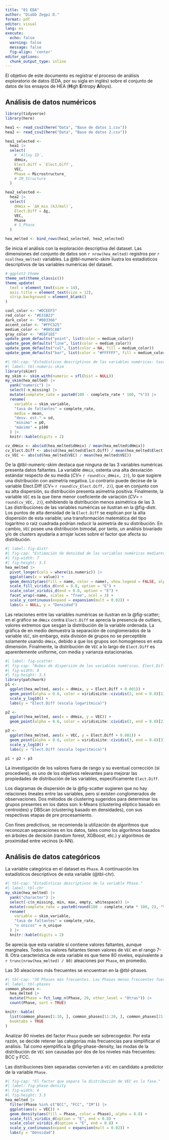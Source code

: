 ```yaml
---
title: "01 EDA"
author: "Diabb Zegpi D."
format: pdf
editor: visual
lang: es
execute: 
  echo: false
  warning: false
  message: false
  fig-align: 'center'
editor_options: 
  chunk_output_type: inline
---
```


El objetivo de este documento es registrar el proceso de análisis exploratorio de datos (EDA, por su sigla en inglés) sobre el conjunto de datos de los ensayos de HEA (**H**igh **E**ntropy **A**lloys).

## Análisis de datos numéricos

```r
library(tidyverse)
library(here)

hea1 <- read_csv2(here("Data", "Base de datos 1.csv")) 
hea2 <- read_csv2(here("Data", "Base de datos 2.csv"))

hea1_selected <- 
  hea1 |> 
  select(
    # `Alloy ID`, 
    dHmix, 
    Elect.Diff = `Elect,Diff`, 
    VEC, 
    Phase = Microstructure_ 
    # IM_Structure
  )  

hea2_selected <- 
  hea2 |> 
  select(
    dHmix = `ΔH_mix (kJ/mol)`, 
    Elect.Diff = Δχ, 
    VEC, 
    Phase
    # S_Phase
  )

hea_melted <- bind_rows(hea1_selected, hea2_selected)
```

Se inicia el análisis con la exploración descriptiva del dataset. Las dimensiones del conjunto de datos son `r nrow(hea_melted)` registros por `r ncol(hea_melted)` variables. La @tbl-numeric-skim ilustra los estadísticos descriptivos de las variables numéricas del dataset.

```r
# ggplot2 theme
theme_set(theme_classic())
theme_update(
  text = element_text(size = 14),
  axis.title = element_text(size = 12),
  strip.background = element_blank()
)

cool_color <- "#DCEEF3"
red_color <- "#E31B23"
dark_color <- "#003366"
accent_color <- "#FFC325"
medium_color <- "#005CAB"
gray_color <- "#E6F1EE"
update_geom_defaults("point", list(color = medium_color))
update_geom_defaults("line", list(color = medium_color))
update_geom_defaults("col", list(color = NA, fill = medium_color))
update_geom_defaults("bar", list(color = "#FFFFFF", fill = medium_color))
```

```r
#| tbl-cap: "Estadísticos descriptivos de las variables numéricas: tasa de valores faltantes; media aritmética; desviación estándar; mínimo; percentil 25; mediana (p50); percentil 75; máximo."
#| label: tbl-numeric-skim
library(skimr)
my_skim <- skim_with(numeric = sfl(hist = NULL))
my_skim(hea_melted) |> 
  yank("numeric") |> 
  select(-n_missing) |> 
  mutate(complete_rate = paste0(100 - complete_rate * 100, "%")) |> 
  rename(
    variable = skim_variable,
    "tasa de faltantes" = complete_rate, 
    media = mean, 
    "desv. est." = sd,
    "mínimo" = p0,
    "máximo" = p100
  ) |> 
  knitr::kable(digits = 2)

cv_dHmix <- abs(sd(hea_melted$dHmix) / mean(hea_melted$dHmix))
cv_Elect.Diff <- abs(sd(hea_melted$Elect.Diff) / mean(hea_melted$Elect.Diff))
cv_VEC <- abs(sd(hea_melted$VEC) / mean(hea_melted$VEC))
```

De la @tbl-numeric-skim destaca que ninguna de las 3 variables numéricas presenta datos faltantes. La variable `dHmix`, ostenta una alta desviación estándar respecto de su media ($CV=$ `r round(cv_dHmix, 2)`), lo que sugiere una distribución con asimetría negativa. Lo contrario puede decirse de la variable Elect.Diff ($CV=$ `r round(cv_Elect.Diff, 2)`), que en conjunto con su alta dispersión, su distribución presenta asimetría positiva. Finalmente, la variable `VEC` es la que tiene menor coeficiente de variación ($CV=$ `r round(cv_VEC, 2)`), exhibiendo la distribución menos asimétrica de las 3. Las distribuciones de las variables numéricas se ilustran en la @fig-distr. Los puntos de alta densidad de la `Elect.Diff` se explican por la alta dispersión de esta variable; una transformación matemática del tipo logaritmo o raíz cuadrada podrían reducir la asimetría de su distribución. En cambio, `VEC` posee una distribución bimodal, por tanto, un análisis bivariado y/o de clusters ayudaría a arrojar luces sobre el factor que afecta su distribución.

```r
#| label: fig-distr
#| fig-cap: "Estimación de densidad de las variables numéricas mediante kernel gaussiano."
#| fig-width: 7
#| fig-height: 3.5
hea_melted |>
  pivot_longer(cols = where(is.numeric)) |> 
  ggplot(aes(x = value)) +
  geom_density(aes(fill = name, color = name), show.legend = FALSE, alpha = 0.8) +
  scale_fill_viridis_d(end = 0.8, option = "E") +
  scale_color_viridis_d(end = 0.8, option = "E") +
  facet_wrap(~name, scales = "free", ncol = 3) +
  scale_y_continuous(expand = expansion(mult = 0.02)) +
  labs(x = NULL, y = "Densidad") 
```

Las relaciones entre las variables numéricas se ilustran en la @fig-scatter; en el gráfico se `dHmix` contra `Elect.Diff` se aprecia la presencia de outliers, valores extremos que sesgan la distribución de la variable ordenada. La gráfica de en medio demuestra la separación de conglomerados de la variable `VEC`, sin embargo, esta división de grupos no se perceptible solamente usando `dHmix`, debido a que los grupos son homogéneos en esta dimensión. Finalmente, la distribución de `VEC` a lo largo de `Elect.Diff` es aparentemente uniforme, con media y varianza estacionarias.

```r
#| label: fig-scatter
#| fig-cap: "Nubes de dispersión de las variables numéricas. Elect.Diff es transformada por la función logaritmo con desplazamiento de 0.001."
#| fig-width: 8
#| fig-height: 3.5
library(patchwork)
p1 <- 
  ggplot(hea_melted, aes(x = dHmix, y = Elect.Diff + 0.001)) + 
  geom_point(alpha = 0.6, color = viridisLite::cividis(3, end = 0.8)[1]) +
  scale_y_log10() +
  labs(y = "Elect.Diff (escala logarítmica)")

p2 <- 
  ggplot(hea_melted, aes(x = dHmix, y = VEC)) + 
  geom_point(alpha = 0.6, color = viridisLite::cividis(3, end = 0.8)[2])

p3 <- 
  ggplot(hea_melted, aes(x = VEC, y = Elect.Diff + 0.001)) + 
  geom_point(alpha = 0.6, color = viridisLite::cividis(3, end = 0.8)[3]) +
  scale_y_log10() +
  labs(y = "Elect.Diff (escala logarítmica)")

p1 + p2 + p3
```

La investigación de los valores fuera de rango y su eventual corrección (si procediere), es uno de los objetivos relevantes para mejorar las propiedades de distribución de las variables, específicamente `Elect.Diff`.

Los diagramas de dispersión de la @fig-scatter sugieren que no hay relaciones lineales entre las variables, pero sí existen conglomerados de observaciones. Dos métodos de clustering sugeridos para determinar los grupos presentes en los datos son: k-Means (clustering elíptico basado en centroides) y DBScan (clustering basado en densidades), con sus respectivas etapas de pre procesamiento.

Con fines predictivos, se recomienda la utilización de algoritmos que reconozcan separaciones en los datos, tales como los algoritmos basados en árboles de decisión (random forest, XGBoost, etc.) y algoritmos de proximidad entre vecinos (k-NN).

## Análisis de datos categóricos

La variable categórica en el dataset es `Phase`. A continuación los estadísticos descriptivos de esta variable (@tbl-chr).

```r
#| tbl-cap: "Estadísticos descriptivos de la variable Phase."
#| label: tbl-chr
my_skim(hea_melted) |> 
  yank("character") |> 
  select(-c(n_missing, min, max, empty, whitespace)) |> 
  mutate(complete_rate = paste0(round(100 - complete_rate * 100, 2), "%")) |> 
  rename(
    variable = skim_variable,
    "tasa de faltantes" = complete_rate,
    "n únicos" = n_unique
  ) |> 
  knitr::kable(digits = 2)
```

Se aprecia que esta variable sí contiene valores faltantes, aunque marginales. Todos los valores faltantes tienen valores de `VEC` en el rango 7-8. Otra característica de esta variable es que tiene 80 niveles, equivalente a `r trunc(nrow(hea_melted) / 80)` aleaciones por `Phase`, en promedio.

Las 30 aleaciones más frecuentes se encuentran en la @tbl-phases.

```r
#| tbl-cap: "30 Phases más frecuentes. Las Phases menos frecuentes fueron agrupadas en Otras; los valores faltantes se denotan NA."
#| label: tbl-phases
common_phases <- 
  hea_melted |> 
  mutate(Phase = fct_lump_n(Phase, 29, other_level = "Otras")) |>
  count(Phase, sort = TRUE)

knitr::kable(
  list(common_phases[1:10, ], common_phases[11:20, ], common_phases[21:30, ]),
  booktabs = TRUE
)
```

Analizar 80 niveles del factor `Phase` puede ser sobrecogedor. Por esta razón, se decide retener las categorías más frecuencias para simplificar el análisis. Tal como ejemplifica la @fig-phase-density, las modas de la distribución de `VEC` son causadas por dos de los niveles más frecuentes: BCC y FCC.

Las distribuciones bien separadas convierten a `VEC` en candidato a predictor de la variable `Phase.`

```r
#| fig-cap: "El factor que separa la distribución de VEC es la fase."
#| label: fig-phase-density
#| fig-width: 4
#| fig-height: 3.5
hea_melted |> 
  filter(Phase %in% c("BCC", "FCC", "IM")) |> 
  ggplot(aes(x = VEC)) + 
  geom_density(aes(fill = Phase, color = Phase), alpha = 0.8) +
  scale_fill_viridis_d(option = "E", end = 0.8) + 
  scale_color_viridis_d(option = "E", end = 0.8) +
  scale_y_continuous(expand = expansion(mult = 0.02)) +
  labs(y = "Densidad")
```
